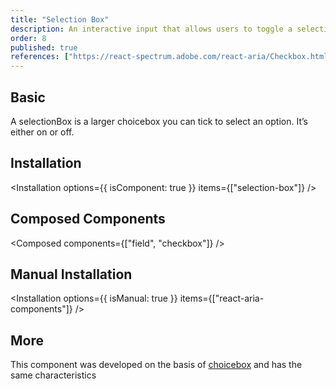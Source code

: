 ```yaml
---
title: "Selection Box"
description: An interactive input that allows users to toggle a selection on or off, often used for settings or multiple-choice selections.
order: 8
published: true
references: ["https://react-spectrum.adobe.com/react-aria/Checkbox.html#props"]
---
```


## Basic

A selectionBox is a larger choicebox you can tick to select an option. It’s either on or off.

<How toUse="forms/selection-box/selection-box-demo" />

## Installation

<Installation options={{ isComponent: true }} items={["selection-box"]} />

## Composed Components

<Composed components={["field", "checkbox"]} />

## Manual Installation

<Installation options={{ isManual: true }} items={["react-aria-components"]} />

<SourceCode toShow="selection-box" />

## More

This component was developed on the basis of [choicebox](https://ui.adventure-x.org/docs/components/collections/choicebox) and has the same characteristics

